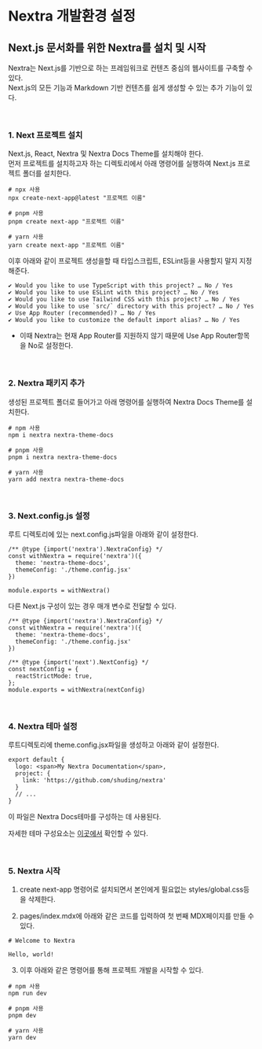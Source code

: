 # Nextra 개발환경 설정

## Next.js 문서화를 위한 Nextra를 설치 및 시작

Nextra는 Next.js를 기반으로 하는 프레임워크로 컨텐츠 중심의 웹사이트를 구축할 수 있다.  
Next.js의 모든 기능과 Markdown 기반 컨텐츠를 쉽게 생성할 수 있는 추가 기능이 있다.

<br />

### 1. Next 프로젝트 설치

Next.js, React, Nextra 및 Nextra Docs Theme를 설치해야 한다.  
먼저 프로젝트를 설치하고자 하는 디렉토리에서 아래 명령어를 실행하여 Next.js 프로젝트 폴더를 설치한다.

```console
# npx 사용
npx create-next-app@latest "프로젝트 이름"

# pnpm 사용
pnpm create next-app "프로젝트 이름"

# yarn 사용
yarn create next-app "프로젝트 이름"
```

이후 아래와 같이 프로젝트 생성을할 때 타입스크립트, ESLint등을 사용할지 말지 지정해준다.

```
✔ Would you like to use TypeScript with this project? … No / Yes
✔ Would you like to use ESLint with this project? … No / Yes
✔ Would you like to use Tailwind CSS with this project? … No / Yes
✔ Would you like to use `src/` directory with this project? … No / Yes
✔ Use App Router (recommended)? … No / Yes
✔ Would you like to customize the default import alias? … No / Yes
```

- 이때 Nextra는 현재 App Router를 지원하지 않기 때문에 Use App Router항목을 No로 설정한다.

<br />

### 2. Nextra 패키지 추가

생성된 프로젝트 폴더로 들어가고 아래 명령어를 실행하여 Nextra Docs Theme를 설치한다.

```console
# npm 사용
npm i nextra nextra-theme-docs

# pnpm 사용
pnpm i nextra nextra-theme-docs

# yarn 사용
yarn add nextra nextra-theme-docs
```

<br />

### 3. Next.config.js 설정

루트 디렉토리에 있는 next.config.js파일을 아래와 같이 설정한다.

```console
/** @type {import('nextra').NextraConfig} */
const withNextra = require('nextra')({
  theme: 'nextra-theme-docs',
  themeConfig: './theme.config.jsx'
})

module.exports = withNextra()
```

다른 Next.js 구성이 있는 경우 매개 변수로 전달할 수 있다.

```console
/** @type {import('nextra').NextraConfig} */
const withNextra = require('nextra')({
  theme: 'nextra-theme-docs',
  themeConfig: './theme.config.jsx'
})

/** @type {import('next').NextConfig} */
const nextConfig = {
  reactStrictMode: true,
};
module.exports = withNextra(nextConfig)
```

<br />

### 4. Nextra 테마 설정

루트디렉토리에 theme.config.jsx파일을 생성하고 아래와 같이 설정한다.

```console
export default {
  logo: <span>My Nextra Documentation</span>,
  project: {
    link: 'https://github.com/shuding/nextra'
  }
  // ...
}
```

이 파일은 Nextra Docs테마를 구성하는 데 사용된다.

자세한 테마 구성요소는 [이곳에서](https://nextra.site/docs/docs-theme/theme-configuration) 확인할 수 있다.

<br />

### 5. Nextra 시작

1. create next-app 명령어로 설치되면서 본인에게 필요없는 styles/global.css등을 삭제한다.

2. pages/index.mdx에 아래와 같은 코드를 입력하여 첫 번째 MDX페이지를 만들 수 있다.

```console
# Welcome to Nextra

Hello, world!
```

3. 이후 아래와 같은 명령어를 통해 프로젝트 개발을 시작할 수 있다.

```console
# npm 사용
npm run dev

# pnpm 사용
pnpm dev

# yarn 사용
yarn dev
```
